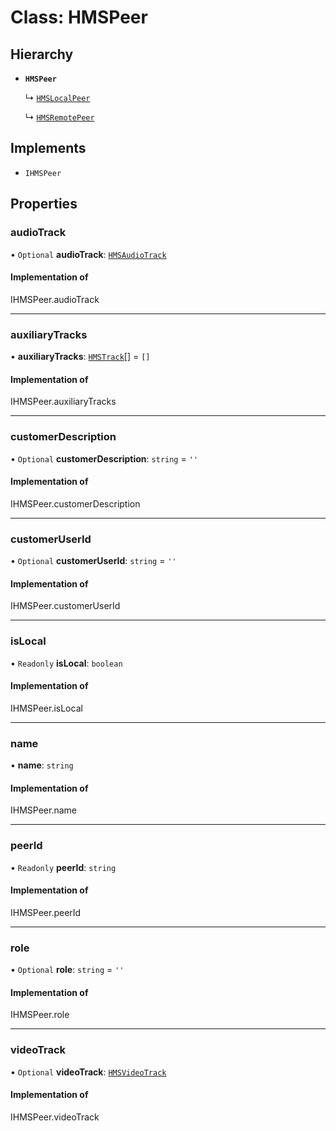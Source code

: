 # Class: HMSPeer

## Hierarchy

-   **`HMSPeer`**

    ↳ [`HMSLocalPeer`](/ts-docs/classes/hmslocalpeer)

    ↳ [`HMSRemotePeer`](/ts-docs/classes/hmsremotepeer)

## Implements

-   `IHMSPeer`

## Properties

### audioTrack

• `Optional` **audioTrack**: [`HMSAudioTrack`](/ts-docs/classes/hmsaudiotrack)

#### Implementation of

IHMSPeer.audioTrack

---

### auxiliaryTracks

• **auxiliaryTracks**: [`HMSTrack`](/ts-docs/classes/hmstrack)[] = `[]`

#### Implementation of

IHMSPeer.auxiliaryTracks

---

### customerDescription

• `Optional` **customerDescription**: `string` = `''`

#### Implementation of

IHMSPeer.customerDescription

---

### customerUserId

• `Optional` **customerUserId**: `string` = `''`

#### Implementation of

IHMSPeer.customerUserId

---

### isLocal

• `Readonly` **isLocal**: `boolean`

#### Implementation of

IHMSPeer.isLocal

---

### name

• **name**: `string`

#### Implementation of

IHMSPeer.name

---

### peerId

• `Readonly` **peerId**: `string`

#### Implementation of

IHMSPeer.peerId

---

### role

• `Optional` **role**: `string` = `''`

#### Implementation of

IHMSPeer.role

---

### videoTrack

• `Optional` **videoTrack**: [`HMSVideoTrack`](/ts-docs/classes/hmsvideotrack)

#### Implementation of

IHMSPeer.videoTrack
